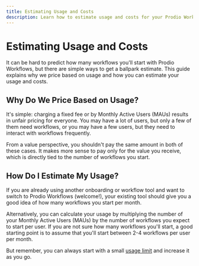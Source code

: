 ```yaml
---
title: Estimating Usage and Costs
description: Learn how to estimate usage and costs for your Prodio Workflows organization.
---
```


# Estimating Usage and Costs

It can be hard to predict how many workflows you'll start with Prodio Workflows, but there are simple ways to get a ballpark estimate. This guide explains why we price based on usage and how you can estimate your usage and costs.

## Why Do We Price Based on Usage?

It's simple: charging a fixed fee or by Monthly Active Users (MAUs) results in unfair pricing for everyone. You may have a lot of users, but only a few of them need workflows, or you may have a few users, but they need to interact with workflows frequently.

From a value perspective, you shouldn't pay the same amount in both of these cases. It makes more sense to pay only for the value you receive, which is directly tied to the number of workflows you start.

## How Do I Estimate My Usage?

If you are already using another onboarding or workflow tool and want to switch to Prodio Workflows (welcome!), your existing tool should give you a good idea of how many workflows you start per month.

Alternatively, you can calculate your usage by multiplying the number of your Monthly Active Users (MAUs) by the number of workflows you expect to start per user. If you are not sure how many workflows you'll start, a good starting point is to assume that you'll start between 2-4 workflows per user per month.

But remember, you can always start with a small [usage limit](/billing/limits) and increase it as you go.
